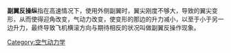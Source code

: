 {{unreferenced|time=2012-05-26T10:03:25+00:00}}
'''副翼反操纵'''指在高速情况下，使用外侧副翼时，翼尖刚度不够大，导致的翼尖变形，从而使得迎角改变，气动力改变，使变形的那边的升力减小，以至于小于另一边升力，最终导致飞机横滚方向与期待相反的状况叫做副翼反操作现象。
[[Category:空气动力学|Category:空气动力学]]
